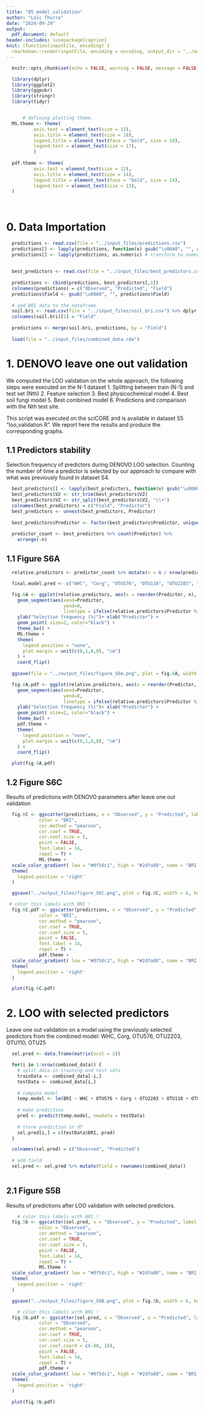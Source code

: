 ```yaml
---
title: "05_model_validation"
author: "Loïc Thurre"
date: "2024-09-29"
output:
  pdf_document: default
header-includes: \usepackage{caption}
knit: (function(inputFile, encoding) {
  rmarkdown::render(inputFile, encoding = encoding, output_dir = "../output_files") })
---
```


\captionsetup[table]{labelformat=empty}


```r
  knitr::opts_chunk$set(echo = FALSE, warning = FALSE, message = FALSE)

  library(dplyr)  
  library(ggplot2)
  library(ggpubr)
  library(stringr)
  library(tidyr)


      # defining plotting theme. 
  MS.theme <- theme(
          axis.text = element_text(size = 15),
          axis.title = element_text(size = 18),
          legend.title = element_text(face = "bold", size = 18),
          legend.text = element_text(size = 17),
          )
  
  pdf.theme <- theme(
          axis.text = element_text(size = 12),
          axis.title = element_text(size = 14),
          legend.title = element_text(face = "bold", size = 14),
          legend.text = element_text(size = 13),
  )
  
 
```

# 0. Data Importation

```r
  predictions <- read.csv(file = "../input_files/predictions.csv")
  predictions[] <- lapply(predictions, function(x) gsub("\u00A0", "", x))  # Remove non-breaking spaces
  predictions[] <- lapply(predictions, as.numeric) # transform to numeric
  
  
  best_predictors <- read.csv(file = "../input_files/best_predictors.csv", header = FALSE)
  
  predictions <- cbind(predictions, best_predictors[,1])
  colnames(predictions) = c("Observed", "Predicted", "Field")
  predictions$Field <- gsub("\u00A0", "", predictions$Field)
  
  # add BRI data to the dataframe
  soil.bri <- read.csv(file = "../input_files/soil_bri.csv") %>% dplyr::select(c(X, BRI))
  colnames(soil.bri)[1] = "Field"
  
  predictions <- merge(soil.bri, predictions, by = "Field")
  
  load(file = "../input_files/combined_data.rda")
```
# 1. DENOVO leave one out validation 
We computed the LOO validation on the whole approach, the following steps were executed on the N-1 dataset
  1. Splitting between train (N-1) and test set (Nth)
  2. Feature selection 
  3. Best physicochemical model
  4. Best soil fungi model 
  5. Best combined model 
  6. Predictions and comparison with the Nth test site. 
  
This script was executed on the sciCORE and is available in dataset S5 "loo_validation.R". 
We report here the results and produce the corresponding graphs. 

## 1.1 Predictors stability
Selection frequency of predictors during DENOVO LOO selection. 
Counting the number of time a predictor is selected by our approach to compare with what was previously found in dataset S4. 
```r
  best_predictors[] <- lapply(best_predictors, function(x) gsub("\u00A0", "", x))
  best_predictors$V2 <- str_trim(best_predictors$V2)
  best_predictors$V2 <- str_split(best_predictors$V2, "\\+")
  colnames(best_predictors) = c("Field", "Predictor")
  best_predictors <- unnest(best_predictors, Predictor)
  
  best_predictors$Predictor <- factor(best_predictors$Predictor, unique(best_predictors$Predictor))
  
  predictor_count <- best_predictors %>% count(Predictor) %>%
    arrange(-n)
```

## 1.1 Figure S6A

```r
  relative.predictors <- predictor_count %>% mutate(n = n / nrow(predictions) * 100)

  final.model.pred <- c("WHC", "Corg", "OTU576", "OTU110", "OTU2203", "OTU25")

  fig.6A <- ggplot(relative.predictors, aes(x = reorder(Predictor, n), y = n)) +
    geom_segment(aes(xend=Predictor, 
                     yend=0, 
                     linetype = ifelse(relative.predictors$Predictor %in% final.model.pred, "dashed","solid"))) +
    ylab("Selection frequency (%)")+ xlab("Predictor") +
    geom_point( size=2, color="black") +
    theme_bw() +
    MS.theme +
    theme(
      legend.position = "none",
      plot.margin = unit(c(0,1,0,0), "cm")
    ) +
    coord_flip() 
  
  ggsave(file = "../output_files/figure_S6A.png", plot = fig.6A, width = 6.5, height = 8)
```

```r
  fig.6A.pdf <- ggplot(relative.predictors, aes(x = reorder(Predictor, n), y = n)) +
    geom_segment(aes(xend=Predictor, 
                     yend=0, 
                     linetype = ifelse(relative.predictors$Predictor %in% final.model.pred, "dashed","solid"))) +
    ylab("Selection frequency (%)")+ xlab("Predictor") +
    geom_point( size=2, color="black") +
    theme_bw() +
    pdf.theme +
    theme(
      legend.position = "none",
      plot.margin = unit(c(0,1,0,0), "cm")
    ) +
    coord_flip() 

  plot(fig.6A.pdf)
```

## 1.2 Figure S6C
Results of predictions with DENOVO parameters after leave one out validation

```r
  fig.6C <- ggscatter(predictions, x = "Observed", y = "Predicted", label = "Field",
            color = "BRI",
            cor.method = "pearson",
            cor.coef = TRUE,
            cor.coef.size = 5,
            point = FALSE,
            font.label = 14,
            repel = T) +
            MS.theme +
  scale_color_gradient( low = "#0f5dc1", high = "#2dfa88", name = "BRI (%)") +
  theme(
    legend.position = 'right'
  )

  ggsave("../output_files/figure_S6C.png", plot = fig.6C, width = 6, height = 4.5, dpi = 300)
```


```r
 # color this labels with BRI !
  fig.6C.pdf <- ggscatter(predictions, x = "Observed", y = "Predicted", label = "Field",
            color = "BRI",
            cor.method = "pearson",
            cor.coef = TRUE,
            cor.coef.size = 5,
            point = FALSE,
            font.label = 14,
            repel = T) +
            pdf.theme +
  scale_color_gradient( low = "#0f5dc1", high = "#2dfa88", name = "BRI (%)") +
  theme(
    legend.position = 'right'
  )

  plot(fig.6C.pdf)
```

# 2. LOO with selected predictors
Leave one out validation on a model using the previously selected predictors from the combined model: 
WHC, Corg, OTU576, OTU2203, OTU110, OTU25

```r
  sel.pred <- data.frame(matrix(ncol = 2))

  for(i in 1:nrow(combined_data)) {
    # split data in training and test sets
    trainData <- combined_data[-i,]
    testData <- combined_data[i,]
    
    # compute model 
    temp.model <- lm(BRI ~ WHC + OTU576 + Corg + OTU2203 + OTU110 + OTU25, data = trainData)
    
    # make prediction
    pred <- predict(temp.model, newdata = testData)
    
    # store prediction in df
    sel.pred[i,] = c(testData$BRI, pred)
  }

  colnames(sel.pred) = c("Observed", "Predicted")
  
  # add field
  sel.pred <- sel.pred %>% mutate(Field = rownames(combined_data))
  
```



## 2.1 Figure S5B
Results of predictions after LOO validation with selected predictors. 

```r
    # color this labels with BRI !
  fig.5b <- ggscatter(sel.pred, x = "Observed", y = "Predicted", label = "Field",
            color = "Observed",
            cor.method = "pearson",
            cor.coef = TRUE,
            cor.coef.size = 5,
            point = FALSE,
            font.label = 14,
            repel = T) +
            MS.theme +
  scale_color_gradient( low = "#0f5dc1", high = "#2dfa88", name = "BRI (%)") +
  theme(
    legend.position = 'right'
  )

  ggsave("../output_files/figure_S6B.png", plot = fig.5b, width = 6, height = 4.5, dpi = 300)
```


```r
    # color this labels with BRI !
  fig.5b.pdf <- ggscatter(sel.pred, x = "Observed", y = "Predicted", label = "Field",
            color = "Observed",
            cor.method = "pearson",
            cor.coef = TRUE,
            cor.coef.size = 5,
            cor.coef.coord = c(-40, 10),
            point = FALSE,
            font.label = 14,
            repel = T) +
            pdf.theme +
  scale_color_gradient( low = "#0f5dc1", high = "#2dfa88", name = "BRI (%)") +
  theme(
    legend.position = 'right'
  )

  plot(fig.5b.pdf)
```
  




